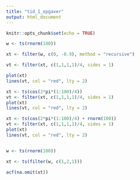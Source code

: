 ```yaml
---
title: "tid_1_opgaver"
output: html_document
---
```


```r
knitr::opts_chunk$set(echo = TRUE)
```


```r
w <- ts(rnorm(100))

xt <- filter(w, c(0, -0.9), method = "recursive")

vt <- filter(xt, c(1,1,1,1)/4, sides = 1)

plot(xt)
lines(vt, col = "red", lty = 2)

xt <- ts(cos(2*pi*(1:100)/4))
vt <- filter(xt, c(1,1,1,1)/4, sides = 1)
plot(xt)
lines(vt, col = "red", lty = 2)

xt <- ts(cos(2*pi*(1:100)/4) + rnorm(100))
vt <- filter(xt, c(1,1,1,1)/4, sides = 1)
plot(xt)
lines(vt, col = "red", lty = 2)


w <- ts(rnorm(100))

xt <- ts(filter(w, c(1,2,1)))

acf(na.omit(xt))

```

